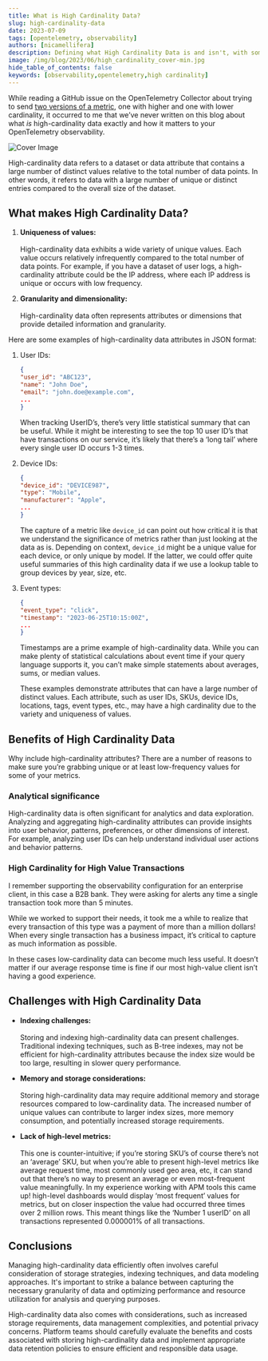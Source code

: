 ```yaml
---
title: What is High Cardinality Data?
slug: high-cardinality-data
date: 2023-07-09
tags: [opentelemetry, observability]
authors: [nicamellifera]
description: Defining what High Cardinality Data is and isn't, with some examples.
image: /img/blog/2023/06/high_cardinality_cover-min.jpg
hide_table_of_contents: false
keywords: [observability,opentelemetry,high cardinality]
---
```


<head>
  <link rel="canonical" href="https://signoz.io/blog/high-cardinality-data/"/>
</head>

While reading a GitHub issue on the OpenTelemetry Collector about trying to send [two versions of a metric](https://github.com/open-telemetry/opentelemetry-collector/discussions/5308), one with higher and one with lower cardinality, it occurred to me that we’ve never written on this blog about what _is_ high-cardinality data exactly and how it matters to your OpenTelemetry observability.


![Cover Image](/img/blog/2023/06/high_cardinality_cover.webp)

High-cardinality data refers to a dataset or data attribute that contains a large number of distinct values relative to the total number of data points. In other words, it refers to data with a large number of unique or distinct entries compared to the overall size of the dataset.

## What makes High Cardinality Data?

1. **Uniqueness of values:** <br></br>
   High-cardinality data exhibits a wide variety of unique values. Each value occurs relatively infrequently compared to the total number of data points. For example, if you have a dataset of user logs, a high-cardinality attribute could be the IP address, where each IP address is unique or occurs with low frequency.

2. **Granularity and dimensionality:**<br></br>
   High-cardinality data often represents attributes or dimensions that provide detailed information and granularity.

Here are some examples of high-cardinality data attributes in JSON format:

1. User IDs:
   ```JSON
   {
   "user_id": "ABC123",
   "name": "John Doe",
   "email": "john.doe@example.com",
   ...
   }
   ```

   When tracking UserID’s, there’s very little statistical summary that can be useful. While it might be interesting to see the top 10 user ID’s that have transactions on our service, it’s likely that there’s a ‘long tail’ where every single user ID occurs 1-3 times.

2. Device IDs:
   ```JSON
   {
   "device_id": "DEVICE987",
   "type": "Mobile",
   "manufacturer": "Apple",
   ...
   }
   ```

   The capture of a metric like `device_id` can point out how critical it is that we understand the significance of metrics rather than just looking at the data as is. Depending on context, `device_id` might be a unique value for each device, or only unique by model. If the latter, we could offer quite useful summaries of this high cardinality data if we use a lookup table to group devices by year, size, etc.

3. Event types:
   ```JSON
   {
   "event_type": "click",
   "timestamp": "2023-06-25T10:15:00Z",
   ...
   }
   ```

   Timestamps are a prime example of high-cardinality data. While you can make plenty of statistical calculations about event time if your query language supports it, you can’t make simple statements about averages, sums, or median values.

   These examples demonstrate attributes that can have a large number of distinct values. Each attribute, such as user IDs, SKUs, device IDs, locations, tags, event types, etc., may have a high cardinality due to the variety and uniqueness of values.

## Benefits of High Cardinality Data

Why include high-cardinality attributes? There are a number of reasons to make sure you’re grabbing unique or at least low-frequency values for some of your metrics.

### Analytical significance

High-cardinality data is often significant for analytics and data exploration. Analyzing and aggregating high-cardinality attributes can provide insights into user behavior, patterns, preferences, or other dimensions of interest. For example, analyzing user IDs can help understand individual user actions and behavior patterns.

### High Cardinality for High Value Transactions

I remember supporting the observability configuration for an enterprise client, in this case a B2B bank. They were asking for alerts any time a single transaction took more than 5 minutes.

While we worked to support their needs, it took me a while to realize that every transaction of this type was a payment of more than a million dollars! When every single transaction has a business impact, it’s critical to capture as much information as possible.

In these cases low-cardinality data can become much less useful. It doesn’t matter if our average response time is fine if our most high-value client isn’t having a good experience.

## Challenges with High Cardinality Data

- **Indexing challenges:**<br></br>
   Storing and indexing high-cardinality data can present challenges. Traditional indexing techniques, such as B-tree indexes, may not be efficient for high-cardinality attributes because the index size would be too large, resulting in slower query performance.

- **Memory and storage considerations:**<br></br>
   Storing high-cardinality data may require additional memory and storage resources compared to low-cardinality data. The increased number of unique values can contribute to larger index sizes, more memory consumption, and potentially increased storage requirements.

- **Lack of high-level metrics:**<br></br>
   This one is counter-intuitive; if you’re storing SKU’s of course there’s not an ‘average’ SKU, but when you’re able to present high-level metrics like average request time, most commonly used geo area, etc, it can stand out that there’s no way to present an average or even most-frequent value meaningfully. In my experience working with APM tools this came up! high-level dashboards would display ‘most frequent’ values for metrics, but on closer inspection the value had occurred three times over 2 million rows. This meant things like the ‘Number 1 userID’ on all transactions represented 0.000001% of all transactions.

## Conclusions

Managing high-cardinality data efficiently often involves careful consideration of storage strategies, indexing techniques, and data modeling approaches. It's important to strike a balance between capturing the necessary granularity of data and optimizing performance and resource utilization for analysis and querying purposes.

High-cardinality data also comes with considerations, such as increased storage requirements, data management complexities, and potential privacy concerns. Platform teams should carefully evaluate the benefits and costs associated with storing high-cardinality data and implement appropriate data retention policies to ensure efficient and responsible data usage.

